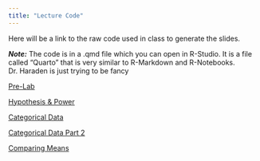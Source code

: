 ```yaml
---
title: "Lecture Code"
---
```


Here will be a link to the raw code used in class to generate the slides.

***Note:*** The code is in a .qmd file which you can open in R-Studio. It is a file called "Quarto" that is very similar to R-Markdown and R-Notebooks. Dr. Haraden is just trying to be fancy

[Pre-Lab](https://github.com/dharaden/dharaden.github.io/blob/main/lectures/05_Pre-Lab.qmd)

[Hypothesis & Power](https://github.com/dharaden/dharaden.github.io/blob/main/lectures/05_Hypothesis-Power.qmd)

[Categorical Data](https://github.com/dharaden/dharaden.github.io/blob/main/lectures/06_OneSample.qmd)

[Categorical Data Part 2](https://github.com/dharaden/dharaden.github.io/blob/main/lectures/06_OneSample2.qmd)

[Comparing Means](https://github.com/dharaden/dharaden.github.io/blob/main/lectures/07_ComparingMeans.qmd)
